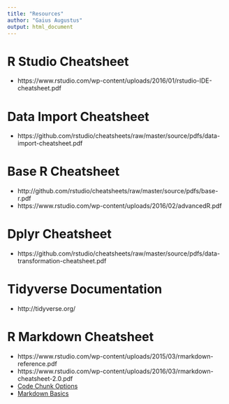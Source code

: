```yaml
---
title: "Resources"
author: "Gaius Augustus"
output: html_document
---
```

 
# R Studio Cheatsheet

* https://www.rstudio.com/wp-content/uploads/2016/01/rstudio-IDE-cheatsheet.pdf

# Data Import Cheatsheet

* https://github.com/rstudio/cheatsheets/raw/master/source/pdfs/data-import-cheatsheet.pdf

# Base R Cheatsheet

* http://github.com/rstudio/cheatsheets/raw/master/source/pdfs/base-r.pdf
* https://www.rstudio.com/wp-content/uploads/2016/02/advancedR.pdf

# Dplyr Cheatsheet

* https://github.com/rstudio/cheatsheets/raw/master/source/pdfs/data-transformation-cheatsheet.pdf

# Tidyverse Documentation

* http://tidyverse.org/

# R Markdown Cheatsheet

* https://www.rstudio.com/wp-content/uploads/2015/03/rmarkdown-reference.pdf
* https://www.rstudio.com/wp-content/uploads/2016/03/rmarkdown-cheatsheet-2.0.pdf
* [Code Chunk Options](http://rmarkdown.rstudio.com/authoring_rcodechunks.html)
* [Markdown Basics](http://rmarkdown.rstudio.com/authoring_basics.html)
